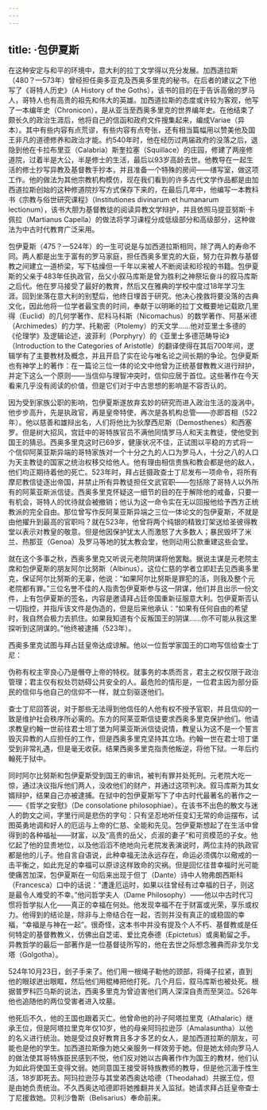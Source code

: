 ```yaml
---
---
---
```

title: ·包伊夏斯
---




在这种安定与和平的环境中，意大利的拉丁文学得以充分发展。加西道拉斯（480？—573年）曾经担任奥多亚克及西奥多里克的秘书。在后者的建议之下他写了《哥特人历史》（A History of the Goths），该书的目的在于告诉高傲的罗马人，哥特人也有高贵的祖先和伟大的英雄。加西道拉斯的态度或许较为客观，他写了一本编年史（Chronicon），是从亚当至西奥多里克的世界编年史。在他结束了颇长久的政治生涯后，他将自己的信函和政府文件搜集起来，编成Variae（异本）。其中有些内容有点荒谬，有些内容有点夸张，还有相当篇幅用以赞美他及国王非凡的道德修养和政治才能。约540年时，他在经历过两届政府的没落之后，退隐到他在卡拉布里亚（Calabria）斯奎拉塞（Squillace）的庄园，修建了两座修道院，过着半是大公，半是修士的生活，最后以93岁高龄去世。他教导在一起生活的修士抄写异教及基督教手抄本，并且准备一个特殊的房间——缮写室，做这项工作。他的做法为其他宗教机构模仿，现在我们看到的许多古代文学作品都是由加西道拉斯创始的这种修道院抄写方式保存下来的，在最后几年中，他编写一本教科书《宗教与俗世研究课程》（Institutiones divinarum et humanarum lectionum），该书大胆为基督教徒的阅读异教文学辩护，并且依照马提亚努斯·卡佩拉（Martianus Capella）的做法将学习课程分成低级部分和高级部分，这种做法为中古时代教育广泛采用。

包伊夏斯（475？—524年）的一生可说是与加西道拉斯相同，除了两人的寿命不同。两人都是出生于富有的罗马家庭，担任西奥多里克的大臣，努力在异教与基督教之间建立一道桥梁，写下枯燥但一千年以来被人不断阅读和珍视的书籍。包伊夏斯的父亲于483年任执政官，岳父小叙马库斯是曾为胜利之神祭坛奋斗的叙马库斯之后代。他在罗马接受了最好的教育，然后又在雅典的学校中度过18年学习生涯。回到坐落在意大利的别墅后，他终日埋首于研究。他决心挽救将要没落的古典文化，因此他将一位学者最宝贵的时间，奉献于以明晰的拉丁文概要地记载欧几里得（Euclid）的几何学著作、尼科马科斯（Nicomachus）的数学著作、阿基米德（Archimedes）的力学、托勒密（Ptolemy）的天文学……他对亚里士多德的《伦理学》及逻辑论述，波菲利（Porphyry）的《亚里士多德范畴导论》（Introduction to the Categories of Aristotle）的翻译使得在其后700年间，逻辑学有了主要教材及概念，并且开启了实在论与唯名论之间长期的争论。包伊夏斯也有神学上的著作：在一篇论三位一体的论文中他曾为正统基督教教义进行辩护，并定下这么一个原则——当信仰与理智冲突时，信仰应居于首位。这些著作在今天看来几乎没有阅读的价值，但是它们对于中古思想的影响是不容否认的。

因为受到家族公职的影响，包伊夏斯遂放弃玄妙的研究而进入政治生活的漩涡中。他步步高升，先是执政官，再是皇帝特使，再次是各机构总管——亦即首相（522年）。他以慈善和雄辩出名，人们将他比为狄摩西尼斯（Demosthenes）和西塞罗。但是树大招风，宫廷中的哥特族官员不满他同情罗马人和天主教徒，使他受到国王的猜忌。西奥多里克这时已69岁，健康状况不佳，正试图以平稳的方式将一个信仰阿莱亚斯异端的哥特家族对一个十分之九的人口为罗马人，十分之八的人口为天主教徒的国家之统治权移交给他人。他有理由相信贵族和教会都是他的敌人，他们均正期待着他的死亡。523年时，拜占廷摄政查士丁尼发布一项命令，将所有摩尼教信徒逐出帝国，并禁止所有异教徒担任文武官职——包括除了哥特人以外所有的阿莱亚斯派信徒。西奥多里克怀疑这一细节的目的在于解除他的戒备，只要一有机会，哥特人的优待就会被撤销；他认为这一命令实在无以回报他给予西方正统教派的完全自由。那位曾写作反阿莱亚斯异端之三位一体论文的包伊夏斯，不就是由他擢升到最高的官职吗？就在523年，他曾将两个纯银的精致灯架送给圣彼得教堂以表示对教皇的敬意。但是他因保护犹太人而激怒了大多数人；暴民毁坏了米兰、热那亚（Genoa）及罗马等地的犹太教会堂，他则动用公款重建这些会堂。

就在这个多事之秋，西奥多里克又听说元老院阴谋将他罢黜。据说主谋是元老院主席和包伊夏斯的朋友阿尔比努斯（Albinus）。这位仁慈的学者立即赶去见西奥多里克，保证阿尔比努斯的无辜，他说：“如果阿尔比努斯是罪犯的活，则我及整个元老院都有罪。”三位名誉不佳的人指责包伊夏斯参与这一阴谋，他们并且出示一份文件，上有包伊夏斯的签名，内容是邀请拜占廷帝国重新征服意大利。包伊夏斯否认一切指控，并指斥该文件是伪造的，但是后来他承认：“如果有任何自由的希望时，我自然会极力去抓住。如果我知道有个反叛国王的阴谋……你不可能从我这里探听到这阴谋的。”他终被逮捕（523年）。

西奥多里克试图与拜占廷皇帝达成谅解。他以一位哲学家国王的口吻写信给查士丁尼：

伪称有权主宰良心乃是僭夺上帝的特权。就事务的本质而言，君主之权仅限于政治管理；君主仅有权处罚妨碍公共安全的人。最危险的情形是，一位君主因为部分臣民的信仰与他自己的信仰不一样，就立刻驱逐他们。



查士丁尼回答说，对于那些无法得到他信任的人他有权不授予官职，并且信仰的一致是维护社会秩序所必需的。东方的阿莱亚斯信徒要求西奥多里克保护他们。他请求教皇约翰一世前往君士坦丁堡为阿莱亚斯派信徒说情，教皇认为这不是一个誓言毁灭异教的人应担任的工作，但是西奥多里克坚持其立场。约翰一世在君士坦丁堡受到非常礼遇，但是毫无收获。结果西奥多里克指责他叛逆，将他下狱。一年后约翰死于狱中。

同时阿尔比努斯和包伊夏斯受到国王的审讯，被判有罪并处死刑。元老院大吃一惊，通过决议指斥他们两人，没收他们的财产，并通过这项判决。叙马库斯为其女婿辩护，结果自己亦被逮捕。在狱中的包伊夏斯写下了中古时代最著名的著作之一——《哲学之安慰》（De consolatione philosophiae）。在该书不出色的散文与迷人的韵文之间，字里行间是悲伤的字句：只有坚忍地听任变幻无常的命运摆布，试图英勇地调和好人的厄运与上帝的仁慈、全能和先见。包伊夏斯想起了在生活中曾得到的各种福祉——财富，以及“高贵的岳父，贞淑的妻子”和可资模范的子女。他忆起了他的显贵地位，以及他滔滔不绝地向元老院发表演说时，两位主持的执政官都是他的儿子。他自言自语说，此种幸福无法永远存在，命运必须偶尔以儆戒的一击平衡之，如此充足的幸福可以原谅这样致命的灾祸。但是回忆往昔幸福时光可能使痛苦加深，包伊夏斯在一句后来出现于但丁（Dante）诗中人物弗朗西斯科（Francesca）口中的话说：“遭逢厄运时，如果以往曾经有过幸福的日子，则这是最令人难受的不幸。”他问哲学夫人（Dame Philosophy）——他以中古时代习惯将哲学拟人化——真正的幸福在何处。他发现幸福不在于财富或光荣，享乐或权力。他得到的结论是，除非与上帝结合在一起，否则并没有真正的或稳固的幸福，“幸福是与神在一起”。很奇怪，这本书中并没有提及个人不朽、基督教或是任何特定的基督教教义，仿佛出自芝诺、爱比克泰德（Epictetus）或奥勒留之手。异教哲学的最后一部著作是一位基督徒所写的，他在去世之际想念雅典而非戈尔戈塔（Golgotha）。

524年10月23日，刽子手来了。他们用一根绳子勒他的颈部，将绳子拉紧，直到他的眼球迸出眼眶，然后他们用棍棒把他打死。几个月后，叙马库斯也被处死。根据普罗科匹乌斯的说法，西奥多里克为曾迫害他们两人深深自责而至哭泣。526年他也追随他的两位受害者进入坟墓。

他死后不久，他的王国也跟着灭亡。他曾命他的孙子阿塔拉里克（Athalaric）继承王位，但是阿塔拉里克年仅10岁，他的母亲阿玛拉逊莎（Amalasuntha）以他的名义进行统治。她是受过良好教育且多才多艺的女人，是加西道拉斯的朋友，可能也是他的学生。加西道拉斯像为她父亲服务一样效劳于她。但是她太倾向罗马人的做法使其哥特族臣民感到不悦，他们反对她以古典著作作为国王的教材，他们认为如此将使国王变得文弱。她同意国王接受哥特族教师的教导，但是他沉湎于性生活，18岁即死去。阿玛拉逊莎与其堂弟西奥达哈德（Theodahad）共据王位，但是由她负责统治。不久西奥达哈德即将她推翻并关入监狱。她请求拜占廷皇帝查士丁尼援救她。贝利沙鲁斯（Belisarius）奉命前来。